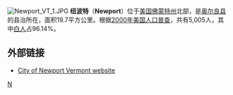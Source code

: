 [[File:Newport_VT_1.JPG|right]]
'''纽波特'''（'''Newport'''）位于[[美国|美国]][[佛蒙特州|佛蒙特州]]北部，是[[奥尔良县_(佛蒙特州)|奥尔良县]]的县治所在，面积19.7平方公里。根据[[2000年美国人口普查|2000年美国人口普查]]，共有5,005人，其中[[白人|白人]]占96.14%。

==外部链接==
* [http://www.newportvermont.org City of Newport Vermont website] {{Wayback|url=http://www.newportvermont.org/ |date=20001204163000 }}

{{Vermont-stub}}

[[Category:佛蒙特州城市|N]]